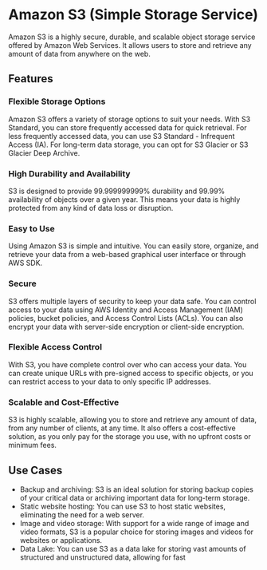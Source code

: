 

# Amazon S3 (Simple Storage Service)

Amazon S3 is a highly secure, durable, and scalable object storage service offered by Amazon Web Services. It allows users to store and retrieve any amount of data from anywhere on the web. 

## Features

### Flexible Storage Options
Amazon S3 offers a variety of storage options to suit your needs. With S3 Standard, you can store frequently accessed data for quick retrieval. For less frequently accessed data, you can use S3 Standard - Infrequent Access (IA). For long-term data storage, you can opt for S3 Glacier or S3 Glacier Deep Archive.

### High Durability and Availability
S3 is designed to provide 99.999999999% durability and 99.99% availability of objects over a given year. This means your data is highly protected from any kind of data loss or disruption.

### Easy to Use
Using Amazon S3 is simple and intuitive. You can easily store, organize, and retrieve your data from a web-based graphical user interface or through AWS SDK. 

### Secure
S3 offers multiple layers of security to keep your data safe. You can control access to your data using AWS Identity and Access Management (IAM) policies, bucket policies, and Access Control Lists (ACLs). You can also encrypt your data with server-side encryption or client-side encryption.

### Flexible Access Control
With S3, you have complete control over who can access your data. You can create unique URLs with pre-signed access to specific objects, or you can restrict access to your data to only specific IP addresses.

### Scalable and Cost-Effective
S3 is highly scalable, allowing you to store and retrieve any amount of data, from any number of clients, at any time. It also offers a cost-effective solution, as you only pay for the storage you use, with no upfront costs or minimum fees.

## Use Cases

- Backup and archiving: S3 is an ideal solution for storing backup copies of your critical data or archiving important data for long-term storage.
- Static website hosting: You can use S3 to host static websites, eliminating the need for a web server.
- Image and video storage: With support for a wide range of image and video formats, S3 is a popular choice for storing images and videos for websites or applications.
- Data Lake: You can use S3 as a data lake for storing vast amounts of structured and unstructured data, allowing for fast